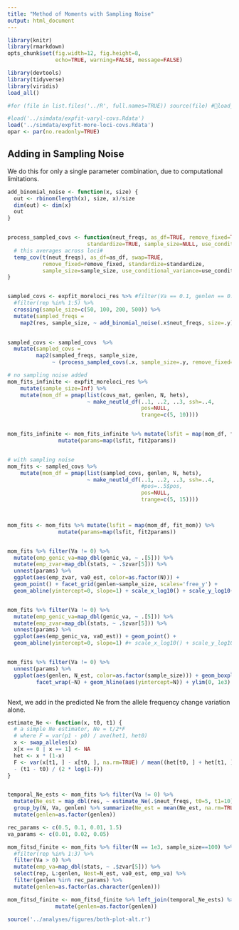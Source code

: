 ```yaml
---
title: "Method of Moments with Sampling Noise"
output: html_document
---
```


```r
library(knitr)
library(rmarkdown)
opts_chunk$set(fig.width=12, fig.height=8, 
               echo=TRUE, warning=FALSE, message=FALSE)
```

```r

library(devtools)
library(tidyverse)
library(viridis)
load_all()

#for (file in list.files('../R', full.names=TRUE)) source(file) #🖕load_all()

#load('../simdata/expfit-varyl-covs.Rdata')
load('../simdata/expfit-more-loci-covs.Rdata')
opar <- par(no.readonly=TRUE)

```

## Adding in Sampling Noise

We do this for only a single parameter combination, due to computational
limitations.

```r

add_binomial_noise <- function(x, size) {
  out <- rbinom(length(x), size, x)/size
  dim(out) <- dim(x)
  out
}


process_sampled_covs <- function(neut_freqs, as_df=TRUE, remove_fixed=TRUE,
                         standardize=TRUE, sample_size=NULL, use_conditional_variance=FALSE) {
  # this averages across loci#
  temp_cov(t(neut_freqs), as_df=as_df, swap=TRUE,
           remove_fixed=remove_fixed, standardize=standardize, 
           sample_size=sample_size, use_conditional_variance=use_conditional_variance)
}


sampled_covs <- expfit_moreloci_res %>% #filter(Va == 0.1, genlen == 0.5) %>% 
  #filter(rep %in% 1:5) %>%
  crossing(sample_size=c(50, 100, 200, 500)) %>%
  mutate(sampled_freqs =  
    map2(res, sample_size, ~ add_binomial_noise(.x$neut_freqs, size=.y))) 
  

sampled_covs <- sampled_covs  %>%
  mutate(sampled_covs = 
         map2(sampled_freqs, sample_size, 
              ~ (process_sampled_covs(.x, sample_size=.y, remove_fixed=FALSE, as_df=FALSE))))

# no sampling noise added
mom_fits_infinite <- expfit_moreloci_res %>% 
    mutate(sample_size=Inf) %>%
    mutate(mom_df = pmap(list(covs_mat, genlen, N, hets), 
                         ~ make_neutld_df(..1, ..2, ..3, ssh=..4, 
                                          pos=NULL,
                                          trange=c(5, 10)))) 


mom_fits_infinite <- mom_fits_infinite %>% mutate(lsfit = map(mom_df, fit_mom)) %>%
                mutate(params=map(lsfit, fit2params))


# with sampling noise
mom_fits <- sampled_covs %>% 
    mutate(mom_df = pmap(list(sampled_covs, genlen, N, hets), 
                         ~ make_neutld_df(..1, ..2, ..3, ssh=..4, 
                                          #pos=..5$pos, 
                                          pos=NULL,
                                          trange=c(5, 15))))
                                          


mom_fits <- mom_fits %>% mutate(lsfit = map(mom_df, fit_mom)) %>%
                mutate(params=map(lsfit, fit2params))


mom_fits %>% filter(Va != 0) %>% 
  mutate(emp_genic_va=map_dbl(genic_va, ~ .[5])) %>%
  mutate(emp_zvar=map_dbl(stats, ~ .$zvar[5])) %>%
  unnest(params) %>%
  ggplot(aes(emp_zvar, va0_est, color=as.factor(N))) +
  geom_point() + facet_grid(genlen~sample_size, scales='free_y') +
  geom_abline(yintercept=0, slope=1) + scale_x_log10() + scale_y_log10()


mom_fits %>% filter(Va != 0) %>% 
  mutate(emp_genic_va=map_dbl(genic_va, ~ .[5])) %>%
  mutate(emp_zvar=map_dbl(stats, ~ .$zvar[5])) %>%
  unnest(params) %>%
  ggplot(aes(emp_genic_va, va0_est)) + geom_point() + 
  geom_abline(yintercept=0, slope=1) #+ scale_x_log10() + scale_y_log10()


mom_fits %>% filter(Va != 0) %>% 
  unnest(params) %>%
  ggplot(aes(genlen, N_est, color=as.factor(sample_size))) + geom_boxplot() + 
         facet_wrap(~N) + geom_hline(aes(yintercept=N)) + ylim(0, 1e3)



```

Next, we add in the predicted Ne from the allele frequency change variation
alone.

```r

estimate_Ne <- function(x, t0, t1) {
  # a simple Ne estimator, Ne = t/2*F
  # where F = var(p1 - p0) / ave(het1, het0)
  x <- swap_alleles(x)
  x[x == 0 | x == 1] <- NA
  het <- x * (1-x)
  F <- var(x[t1, ] - x[t0, ], na.rm=TRUE) / mean((het[t0, ] + het[t1, ]) / 2, na.rm=TRUE)
  - (t1 - t0) / (2 * log(1-F))
}


temporal_Ne_ests <- mom_fits %>% filter(Va != 0) %>%
  mutate(Ne_est = map_dbl(res, ~ estimate_Ne(.$neut_freqs, t0=5, t1=10))) %>%
  group_by(N, Va, genlen) %>% summarize(Ne_est = mean(Ne_est, na.rm=TRUE))  %>%
  mutate(genlen=as.factor(genlen))


```

```r
rec_params <- c(0.5, 0.1, 0.01, 1.5)
va_params <- c(0.01, 0.02, 0.05)

mom_fitsd_finite <- mom_fits %>% filter(N == 1e3, sample_size==100) %>% unnest(params)  %>% 
  #filter(rep %in% 1:3) %>%
  filter(Va > 0) %>%
  mutate(emp_va=map_dbl(stats, ~ .$zvar[5])) %>%
  select(rep, L:genlen, Nest=N_est, va0_est, emp_va) %>%
  filter(genlen %in% rec_params) %>%
  mutate(genlen=as.factor(as.character(genlen)))

mom_fitsd_finite <- mom_fitsd_finite %>% left_join(temporal_Ne_ests) %>%
               mutate(genlen=as.factor(genlen))

source('../analyses/figures/both-plot-alt.r')

```



